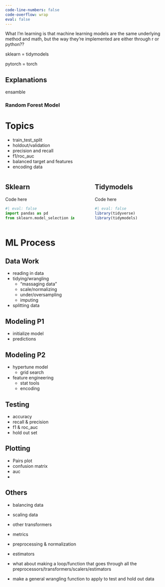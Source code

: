 ```yaml
---
code-line-numbers: false
code-overflow: wrap
eval: false
---
```


What I'm learning is that machine learning models are the same underlying method and math, but the way they're implemented are either through r or python?? 

sklearn = tidymodels

pytorch = torch



## Explanations 

ensamble

### Random Forest Model





# Topics

- train_test_split
- holdout/validation
- precision and recall
- f1/roc_auc
- balanced target and features 
- encoding data



::: columns
::: {.column width="47.2%"}
## Sklearn

Code here 

```python
#| eval: false
import pandas as pd
from sklearn.model_selection import train_test_split 
```

:::
::: {.column width="5%"}
:::
::: {.column width="47.2%"}
## Tidymodels

Code here

```r
#| eval: false
library(tidyverse)
library(tidymodels)
```


:::
:::


# ML Process 
## Data Work

- reading in data
- tidying/wrangling
    - "massaging data"
    - scale/normalizing
    - under/oversampling
    - imputing
- splitting data 


## Modeling P1

- initialize model
- predictions 

## Modeling P2

- hypertune model
    - grid search
- feature engineering
    - stat tools
    - encoding 

## Testing

- accuracy
- recall & precision
- f1 & roc_auc
- hold out set

## Plotting

- Pairs plot
- confusion matrix
- auc 
- 

## Others

- balancing data 
- scaling data
- other transformers
- metrics
- preprocessing & normalization
- estimators

- what about making a loop/function that goes through all the preprocessors/transformers/scalers/estimators
- make a general wrangling function to apply to test and hold out data

